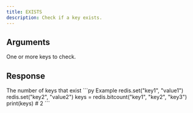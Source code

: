 ```yaml
---
title: EXISTS
description: Check if a key exists.
---
```



## Arguments

<ParamField body="keys" type="...string[]" required>
  One or more keys to check.
</ParamField>

## Response

<ResponseField type="integer" required>
  The number of keys that exist
</ResponseField>

<RequestExample>
```py Example
redis.set("key1", "value1")
redis.set("key2", "value2")
keys = redis.bitcount("key1", "key2", "key3")
print(keys) # 2
```
</RequestExample>

